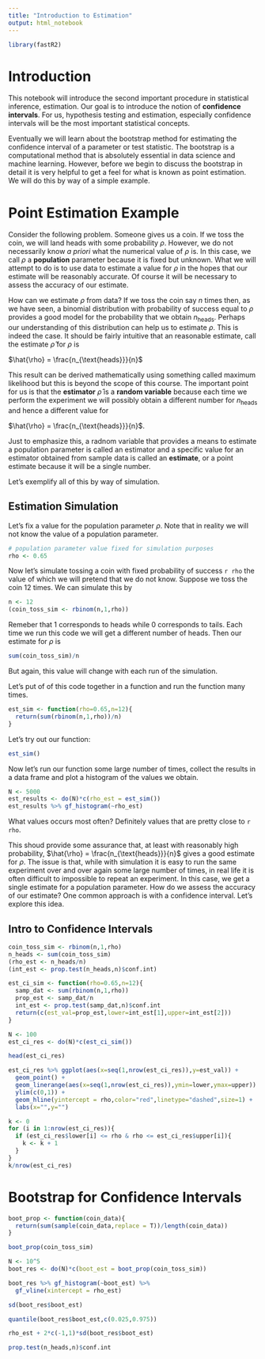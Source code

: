 ```yaml
---
title: "Introduction to Estimation"
output: html_notebook
---
```


```r
library(fastR2)
```


# Introduction 

This notebook will introduce the second important procedure in statistical inference, estimation. Our goal is to introduce the notion of **confidence intervals**. For us, hypothesis testing and estimation, especially confidence intervals will be the most important statistical concepts. 

Eventually we will learn about the bootstrap method for estimating the confidence interval of a parameter or test statistic. The bootstrap is a computational method that is absolutely essential in data science and machine learning. However, before we begin to discuss the bootstrap in detail it is very helpful to get a feel for what is known as point estimation.  We will do this by way of a simple example. 

# Point Estimation Example

Consider the following problem. Someone gives us a coin. If we toss the coin, we will land heads with some probability $\rho$. However, we do not necessarily know *a priori* what the numerical value of $\rho$ is. In this case, we call $\rho$ a **population** parameter because it is fixed but unknown. What we will attempt to do is to use data to estimate a value for $\rho$ in the hopes that our estimate will be reasonably accurate. Of course it will be necessary to assess the accuracy of our estimate. 

How can we estimate $\rho$ from data? If we toss the coin say $n$ times then, as we have seen, a binomial distribution with probability of success equal to $\rho$ provides a good model for the probability that we obtain $n_{\text{heads}}$. Perhaps our understanding of this distribution can help us to estimate $\rho$. This is indeed the case. It should be fairly intuitive that an reasonable estimate, call the estimate $\hat{\rho}$ for $\rho$ is

$\hat{\rho} = \frac{n_{\text{heads}}}{n}$

This result can be derived mathematically using something called maximum likelihood but this is beyond the scope of this course. The important point for us is that the **estimator** $\hat{\rho}$ is a **random variable** because each time we perform the experiment we will possibly obtain a different number for  $n_{\text{heads}}$ and hence a different value for 

$\hat{\rho} = \frac{n_{\text{heads}}}{n}$.

Just to emphasize this, a radnom variable that provides a means to estimate a population parameter is called an estimator and a specific value for an estimator obtained from sample data is called an **estimate**, or a point estimate because it will be a single number. 

Let's exemplify all of this by way of simulation. 

## Estimation Simulation

Let's fix a value for the population parameter $\rho$. Note that in reality we will not know the value of a population parameter. 
```r
# population parameter value fixed for simulation purposes
rho <- 0.65
```

Now let's simulate tossing a coin with fixed probability of success `r rho` the value of which we will pretend that we do not know. Suppose we toss the coin 12 times. We can simulate this by
```r
n <- 12
(coin_toss_sim <- rbinom(n,1,rho))
```

Remeber that 1 corresponds to heads while 0 corresponds to tails. Each time we run this code we will get a different number of heads. Then our estimate for $\rho$ is
```r
sum(coin_toss_sim)/n
```
But again, this value will change with each run of the simulation.

Let's put of of this code together in a function and run the function many times. 

```r
est_sim <- function(rho=0.65,n=12){
  return(sum(rbinom(n,1,rho))/n)
}
```

Let's try out our function:
```r
est_sim()
```

Now let's run our function some large number of times, collect the results in a data frame and plot a histogram of the values we obtain. 
```r
N <- 5000
est_results <- do(N)*c(rho_est = est_sim()) 
est_results %>% gf_histogram(~rho_est)
```

What values occurs most often? Definitely values that are pretty close to `r rho`. 


This shoud provide some assurance that, at least with reasonably high probability, $\hat{\rho} = \frac{n_{\text{heads}}}{n}$  gives a good estimate for $\rho$. The issue is that, while with simulation it is easy to run the same experiment over and over again some large number of times, in real life it is often difficult to impossible to repeat an experiment. In this case, we get a single estimate for a population parameter. How do we assess the accuracy of our estimate? One common approach is with a confidence interval.  Let's explore this idea. 

## Intro to Confidence Intervals

```r
coin_toss_sim <- rbinom(n,1,rho)
n_heads <- sum(coin_toss_sim)
(rho_est <- n_heads/n)
(int_est <- prop.test(n_heads,n)$conf.int)
```


```r
est_ci_sim <- function(rho=0.65,n=12){
  samp_dat <- sum(rbinom(n,1,rho))
  prop_est <- samp_dat/n
  int_est <- prop.test(samp_dat,n)$conf.int
  return(c(est_val=prop_est,lower=int_est[1],upper=int_est[2]))
}
```

```r
N <- 100
est_ci_res <- do(N)*c(est_ci_sim())
```


```r
head(est_ci_res)
```

```r
est_ci_res %>% ggplot(aes(x=seq(1,nrow(est_ci_res)),y=est_val)) +
  geom_point() +
  geom_linerange(aes(x=seq(1,nrow(est_ci_res)),ymin=lower,ymax=upper)) + 
  ylim(c(0,1)) + 
  geom_hline(yintercept = rho,color="red",linetype="dashed",size=1) + 
  labs(x="",y="")
```


```r
k <- 0
for (i in 1:nrow(est_ci_res)){
  if (est_ci_res$lower[i] <= rho & rho <= est_ci_res$upper[i]){
    k <- k + 1
  }
}
k/nrow(est_ci_res)
```

# Bootstrap for Confidence Intervals

```r
boot_prop <- function(coin_data){
  return(sum(sample(coin_data,replace = T))/length(coin_data))
}
```

```r
boot_prop(coin_toss_sim)
```


```r
N <- 10^5
boot_res <- do(N)*c(boot_est = boot_prop(coin_toss_sim))
```


```r
boot_res %>% gf_histogram(~boot_est) %>%
  gf_vline(xintercept = rho_est)
```

```r
sd(boot_res$boot_est)
```


```r
quantile(boot_res$boot_est,c(0.025,0.975))
```

```r
rho_est + 2*c(-1,1)*sd(boot_res$boot_est)
```


```r
prop.test(n_heads,n)$conf.int
```






































